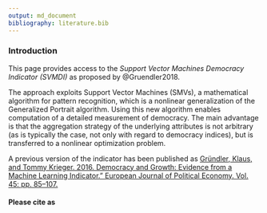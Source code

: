 ```yaml
---
output: md_document
bibliography: literature.bib
---
```

### Introduction

This page provides access to the *Support Vector Machines Democracy Indicator (SVMDI)* as 
proposed by @Gruendler2018.

The approach exploits Support Vector Machines (SMVs), a mathematical algorithm for pattern recognition, 
which is a nonlinear generalization of the Generalized Portrait algorithm. Using this new algorithm 
enables computation of a detailed measurement of democracy. The main advantage is that the aggregation 
strategy of the underlying attributes is not arbitrary (as is typically the case, not only with 
regard to democracy indices), but is transferred to a nonlinear optimization problem. 

A previous version of the indicator has been published as [Gründler, Klaus, and
Tommy Krieger. 2016. Democracy and Growth: Evidence from a Machine Learning Indicator.” European Journal of Political Economy. Vol. 45: pp. 85–107.](http://www.sciencedirect.com/science/article/pii/S0176268016300222) 

#### Please cite as

